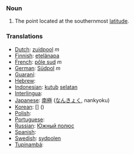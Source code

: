 === Noun ===
#The point located at the southernmost [[latitude]].

=== Translations ===

*[[Dutch]]: [[zuidpool]] ''m''
*[[Finnish]]: [[etelänapa]]
*[[French]]: [[pôle sud]] ''m''
*[[German]]: [[Südpol]] ''m''
*[[Guaraní]]: [[]]
*[[Hebrew]]: [[]] '' ''
*[[Indonesian]]: [[kutub]] [[selatan]]
*[[Interlingua]]: [[]]
*[[Japanese]]: [[南極]] ([[なんきょく]], nankyoku)
*[[Korean]]: [[]] [] ()
*[[Polish]]: [[]]
*[[Portuguese]]: [[]] '' ''
*[[Russian]]: [[Южный полюс]]
*[[Spanish]]: [[]] '' ''
*[[Swedish]]: [[sydpolen]]
*[[Tupinambá]]: [[]]